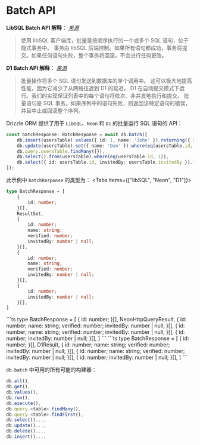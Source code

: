 
# Batch API

**LibSQL Batch API 解释**：
_[来源](https://docs.turso.tech/sdk/ts/reference#batch-transactions)_

> 使用 libSQL 客户端库，批量是按顺序执行的一个或多个 SQL 语句，位于隐式事务中。
事务由 libSQL 后端控制。如果所有语句都成功，事务将提交。如果任何语句失败，整个事务将回滚，不会进行任何更改。

**D1 Batch API 解释**：
_[来源](https://developers.cloudflare.com/d1/platform/client-api/#batch-statements)_

> 批量操作将多个 SQL 语句发送到数据库的单个调用中。
这可以极大地提高性能，因为它减少了从网络往返到 D1 的延迟。
D1 在自动提交模式下运行。我们的实现保证列表中的每个语句将依次、非并发地执行和提交。
批量语句是 SQL 事务。如果序列中的语句失败，则返回该特定语句的错误，并且中止或回滚整个序列。

Drizzle ORM 提供了用于 `LibSQL`、`Neon` 和 `D1` 的批量运行 SQL 语句的 API：
```ts
const batchResponse: BatchResponse = await db.batch([
	db.insert(usersTable).values({ id: 1, name: 'John' }).returning({ id: usersTable.id }),
	db.update(usersTable).set({ name: 'Dan' }).where(eq(usersTable.id, 1)),
	db.query.usersTable.findMany({}),
	db.select().from(usersTable).where(eq(usersTable.id, 1)),
	db.select({ id: usersTable.id, invitedBy: usersTable.invitedBy }).from(usersTable),
]);
```
此示例中 `batchResponse` 的类型为：
<Tabs items={["libSQL", "Neon", "D1"]}>
<Tab>
```ts
type BatchResponse = [
	{
		id: number;
	}[],
	ResultSet,
	{
		id: number;
		name: string;
		verified: number;
		invitedBy: number | null;
	}[],
	{
		id: number;
		name: string;
		verified: number;
		invitedBy: number | null;
	}[],
	{
		id: number;
		invitedBy: number | null;
	}[],
]
```
</Tab>
<Tab>
```ts
type BatchResponse = [
	{
		id: number;
	}[],
	NeonHttpQueryResult,
	{
		id: number;
		name: string;
		verified: number;
		invitedBy: number | null;
	}[],
	{
		id: number;
		name: string;
		verified: number;
		invitedBy: number | null;
	}[],
	{
		id: number;
		invitedBy: number | null;
	}[],
]
```
</Tab>
<Tab>
```ts
type BatchResponse = [
  {
    id: number;
  }[],
  D1Result,
  {
    id: number;
    name: string;
    verified: number;
    invitedBy: number | null;
  }[],
  {
    id: number;
    name: string;
    verified: number;
    invitedBy: number | null;
  }[],
  {
    id: number;
    invitedBy: number | null;
  }[],
]
```
</Tab>
</Tabs>

`db.batch` 中可用的所有可能的构建器：
```ts
db.all(),
db.get(),
db.values(),
db.run(),
db.execute(),
db.query.<table>.findMany(),
db.query.<table>.findFirst(),
db.select()...,
db.update()...,
db.delete()...,
db.insert()...,
```